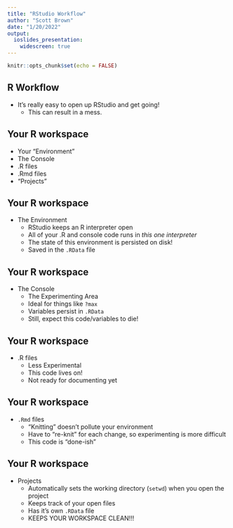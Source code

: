 ```yaml
---
title: "RStudio Workflow"
author: "Scott Brown"
date: "1/20/2022"
output: 
  ioslides_presentation:
    widescreen: true
---
```


```r
knitr::opts_chunk$set(echo = FALSE)
```

## R Workflow

- It's really easy to open up RStudio and get going!
  - This can result in a mess.
  
## Your R workspace

- Your "Environment"
- The Console
- .R files
- .Rmd files
- "Projects"

## Your R workspace

- The Environment
  - RStudio keeps an R interpreter open
  - All of your .R and console code runs in *this one interpreter*
  - The state of this environment is persisted on disk!
  - Saved in the `.RData` file

## Your R workspace

- The Console
  - The Experimenting Area
  - Ideal for things like `?max`
  - Variables persist in `.RData`
  - Still, expect this code/variables to die!

## Your R workspace

- .R files
  - Less Experimental
  - This code lives on!
  - Not ready for documenting yet

## Your R workspace

- `.Rmd` files
  - "Knitting" doesn't pollute your environment
  - Have to "re-knit" for each change, so experimenting is more difficult
  - This code is "done-ish"
  
## Your R workspace

- Projects
  - Automatically sets the working directory (`setwd`) when you open the project
  - Keeps track of your open files
  - Has it's own `.RData` file
  - KEEPS YOUR WORKSPACE CLEAN!!!